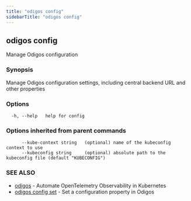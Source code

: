 ```yaml
---
title: "odigos config"
sidebarTitle: "odigos config"
---
```

## odigos config

Manage Odigos configuration

### Synopsis

Manage Odigos configuration settings, including central backend URL and other properties

### Options

```
  -h, --help   help for config
```

### Options inherited from parent commands

```
      --kube-context string   (optional) name of the kubeconfig context to use
      --kubeconfig string     (optional) absolute path to the kubeconfig file (default "KUBECONFIG")
```

### SEE ALSO

* [odigos](/cli/odigos)	 - Automate OpenTelemetry Observability in Kubernetes
* [odigos config set](/cli/odigos_config_set)	 - Set a configuration property in Odigos
